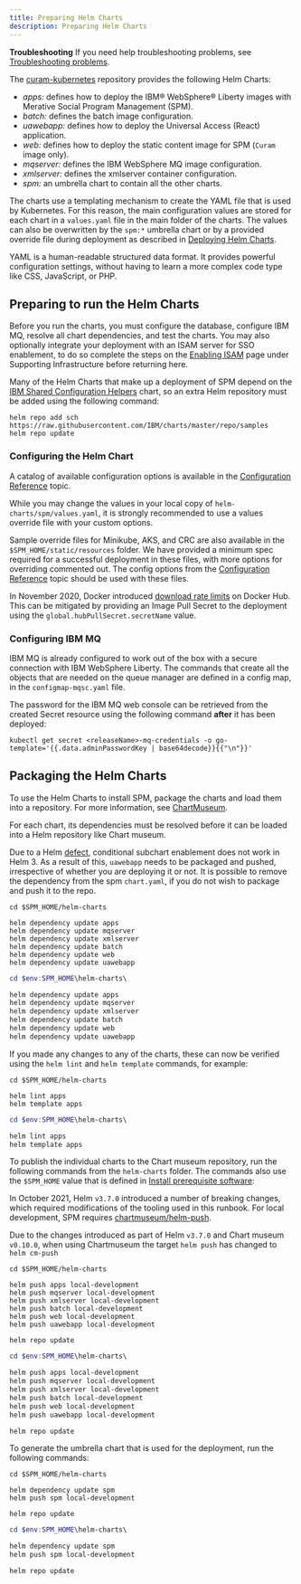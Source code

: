 ```yaml
---
title: Preparing Helm Charts
description: Preparing Helm Charts
---
```


<InlineNotification kind="info">

**Troubleshooting** If you need help troubleshooting problems, see [Troubleshooting problems](/troubleshooting/troubleshoot).

</InlineNotification>

The [curam-kubernetes](https://github.com/merative/curam-kubernetes) repository provides the following Helm Charts:

* *apps:* defines how to deploy the IBM® WebSphere® Liberty images with Merative Social Program Management (SPM).
* *batch:* defines the batch image configuration.
* *uawebapp:* defines how to deploy the Universal Access (React) application.
* *web:* defines how to deploy the static content image for SPM (`Curam` image only).
* *mqserver:* defines the IBM WebSphere MQ image configuration.
* *xmlserver:* defines the xmlserver container configuration.
* *spm:* an umbrella chart to contain all the other charts.

The charts use a templating mechanism to create the YAML file that is used by Kubernetes.
For this reason, the main configuration values are stored for each chart in a `values.yaml` file in the main folder of the charts.
The values can also be overwritten by the `spm:*` umbrella chart or by a provided override file during deployment as described in [Deploying Helm Charts](/deployment/hc_deployment).

YAML is a human-readable structured data format. It provides powerful configuration settings, without having to learn a more complex code type like CSS, JavaScript, or PHP.

## Preparing to run the Helm Charts

Before you run the charts, you must configure the database, configure IBM MQ, resolve all chart dependencies, and test the charts.
You may also optionally integrate your deployment with an ISAM server for SSO enablement,
to do so complete the steps on the [Enabling ISAM](/supporting-infrastructure/ISAM) page under Supporting Infrastructure before returning here.

Many of the Helm Charts that make up a deployment of SPM depend on the [IBM Shared Configuration Helpers](https://github.com/IBM/charts/tree/master/samples/ibm-sch) chart, so an extra Helm repository must be added using the following command:

```shell
helm repo add sch https://raw.githubusercontent.com/IBM/charts/master/repo/samples
helm repo update
```

### Configuring the Helm Chart

A catalog of available configuration options is available in the [Configuration Reference](/deployment/config-reference) topic.

While you may change the values in your local copy of `helm-charts/spm/values.yaml`, it is strongly recommended to use a values override file with your custom options.

<InlineNotification>

Sample override files for Minikube, AKS, and CRC are also available in the `$SPM_HOME/static/resources` folder. We have provided a minimum
spec required for a successful deployment in these files, with more options for overriding commented out. The config options from the
[Configuration Reference](/deployment/config-reference) topic should be used with these files.

</InlineNotification>

<InlineNotification kind="warning">

In November 2020, Docker introduced [download rate limits](https://docs.docker.com/docker-hub/download-rate-limit/) on Docker Hub.
This can be mitigated by providing an Image Pull Secret to the deployment using the `global.hubPullSecret.secretName` value.

</InlineNotification>

### Configuring IBM MQ

IBM MQ is already configured to work out of the box with a secure connection with IBM WebSphere Liberty.
The commands that create all the objects that are needed on the queue manager are defined in a config map, in the `configmap-mqsc.yaml` file.

The password for the IBM MQ web console can be retrieved from the created Secret resource using the following command **after** it has been deployed:

```shell
kubectl get secret <releaseName>-mq-credentials -o go-template='{{.data.adminPasswordKey | base64decode}}{{"\n"}}'
```

## Packaging the Helm Charts

To use the Helm Charts to install SPM, package the charts and load them into a repository. For more information, see [ChartMuseum](/prereq/chartmuseum).

For each chart, its dependencies must be resolved before it can be loaded into a Helm repository like Chart museum.

<InlineNotification>

Due to a Helm [defect](https://github.com/helm/helm/issues/5780), conditional subchart enablement does not work in Helm 3.
As a result of this, `uawebapp` needs to be packaged and pushed, irrespective of whether you are deploying it or not.
It is possible to remove the dependency from the spm `chart.yaml`, if you do not wish to package and push it to the repo.

</InlineNotification>

<Tabs>

<Tab label="Mac/Linux">
<Row>
<Column>

```shell
cd $SPM_HOME/helm-charts

helm dependency update apps
helm dependency update mqserver
helm dependency update xmlserver
helm dependency update batch
helm dependency update web
helm dependency update uawebapp
```

</Column>
</Row>
</Tab>

<Tab label="Windows PS">
<Row>
<Column>

```powershell
cd $env:SPM_HOME\helm-charts\

helm dependency update apps
helm dependency update mqserver
helm dependency update xmlserver
helm dependency update batch
helm dependency update web
helm dependency update uawebapp
```

</Column>
</Row>
</Tab>

</Tabs>

If you made any changes to any of the charts, these can now be verified using the `helm lint` and `helm template` commands, for example:

<Tabs>

<Tab label="Mac/Linux">
<Row>
<Column>

```shell
cd $SPM_HOME/helm-charts

helm lint apps
helm template apps
```

</Column>
</Row>
</Tab>

<Tab label="Windows PS">
<Row>
<Column>

```powershell
cd $env:SPM_HOME\helm-charts\

helm lint apps
helm template apps
```

</Column>
</Row>
</Tab>

</Tabs>

To publish the individual charts to the Chart museum repository, run the following commands from the `helm-charts` folder. The commands also use the `$SPM_HOME` value that is defined in [Install prerequisite software](/prereq/git):

<InlineNotification kind="warning">

In October 2021, Helm `v3.7.0` introduced a number of breaking changes, which required modifications of the tooling used in this runbook. For local development, SPM requires [chartmuseum/helm-push](https://github.com/chartmuseum/helm-push).

Due to the changes introduced as part of Helm `v3.7.0` and Chart museum `v0.10.0`, when using Chartmuseum the target `helm push` has changed to `helm cm-push`

</InlineNotification>

<Tabs>

<Tab label="Mac/Linux">
<Row>
<Column>

```shell
cd $SPM_HOME/helm-charts

helm push apps local-development
helm push mqserver local-development
helm push xmlserver local-development
helm push batch local-development
helm push web local-development
helm push uawebapp local-development

helm repo update
```

</Column>
</Row>
</Tab>

<Tab label="Windows PS">
<Row>
<Column>

```powershell
cd $env:SPM_HOME\helm-charts\

helm push apps local-development
helm push mqserver local-development
helm push xmlserver local-development
helm push batch local-development
helm push web local-development
helm push uawebapp local-development

helm repo update
```

</Column>
</Row>
</Tab>

</Tabs>

To generate the umbrella chart that is used for the deployment, run the following commands:

<Tabs>

<Tab label="Mac/Linux">
<Row>
<Column>

```shell
cd $SPM_HOME/helm-charts

helm dependency update spm
helm push spm local-development

helm repo update
```

</Column>
</Row>
</Tab>

<Tab label="Windows PS">
<Row>
<Column>

```powershell
cd $env:SPM_HOME\helm-charts\

helm dependency update spm
helm push spm local-development

helm repo update
```

</Column>
</Row>
</Tab>

</Tabs>
